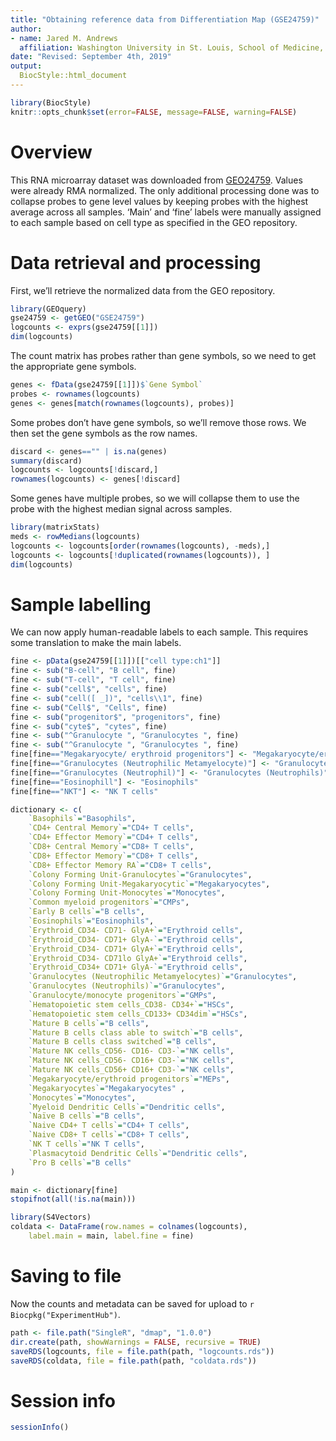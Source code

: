 ```yaml
---
title: "Obtaining reference data from Differentiation Map (GSE24759)"
author: 
- name: Jared M. Andrews
  affiliation: Washington University in St. Louis, School of Medicine, St. Louis, MO, USA
date: "Revised: September 4th, 2019"
output: 
  BiocStyle::html_document
---
```


```r
library(BiocStyle)
knitr::opts_chunk$set(error=FALSE, message=FALSE, warning=FALSE)
```

# Overview

This RNA microarray dataset was downloaded from [GEO24759](https://www.ncbi.nlm.nih.gov/geo/query/acc.cgi?acc=GSE24759).
Values were already RMA normalized. 
The only additional processing done was to collapse probes to gene level values by keeping probes with the highest average across all samples.
'Main' and 'fine' labels were manually assigned to each sample based on cell type as specified in the GEO repository.

# Data retrieval and processing

First, we'll retrieve the normalized data from the GEO repository.

```r
library(GEOquery)
gse24759 <- getGEO("GSE24759")
logcounts <- exprs(gse24759[[1]])
dim(logcounts)
```

The count matrix has probes rather than gene symbols, so we need to get the appropriate gene symbols.

```r
genes <- fData(gse24759[[1]])$`Gene Symbol`
probes <- rownames(logcounts)
genes <- genes[match(rownames(logcounts), probes)]
```

Some probes don't have gene symbols, so we'll remove those rows.
We then set the gene symbols as the row names.

```r
discard <- genes=="" | is.na(genes)
summary(discard)
logcounts <- logcounts[!discard,]
rownames(logcounts) <- genes[!discard]
```

Some genes have multiple probes, so we will collapse them to use the probe with the highest median signal across samples.

```r
library(matrixStats)
meds <- rowMedians(logcounts)
logcounts <- logcounts[order(rownames(logcounts), -meds),]
logcounts <- logcounts[!duplicated(rownames(logcounts)), ]
dim(logcounts)
```

# Sample labelling

We can now apply human-readable labels to each sample.
This requires some translation to make the main labels.

```r
fine <- pData(gse24759[[1]])[["cell type:ch1"]]
fine <- sub("B-cell", "B cell", fine)
fine <- sub("T-cell", "T cell", fine)
fine <- sub("cell$", "cells", fine)
fine <- sub("cell([ _])", "cells\\1", fine)
fine <- sub("Cell$", "Cells", fine)
fine <- sub("progenitor$", "progenitors", fine)
fine <- sub("cyte$", "cytes", fine)
fine <- sub("^Granulocyte ", "Granulocytes ", fine)
fine <- sub("^Granulocyte ", "Granulocytes ", fine)
fine[fine=="Megakaryocyte/ erythroid progenitors"] <- "Megakaryocyte/erythroid progenitors"
fine[fine=="Granulocytes (Neutrophilic Metamyelocyte)"] <- "Granulocytes (Neutrophilic Metamyelocytes)"
fine[fine=="Granulocytes (Neutrophil)"] <- "Granulocytes (Neutrophils)"
fine[fine=="Eosinophill"] <- "Eosinophils"
fine[fine=="NKT"] <- "NK T cells"

dictionary <- c(
    `Basophils`="Basophils",
    `CD4+ Central Memory`="CD4+ T cells",
    `CD4+ Effector Memory`="CD4+ T cells",
    `CD8+ Central Memory`="CD8+ T cells",
    `CD8+ Effector Memory`="CD8+ T cells",
    `CD8+ Effector Memory RA`="CD8+ T cells",
    `Colony Forming Unit-Granulocytes`="Granulocytes",
    `Colony Forming Unit-Megakaryocytic`="Megakaryocytes", 
    `Colony Forming Unit-Monocytes`="Monocytes",
    `Common myeloid progenitors`="CMPs",
    `Early B cells`="B cells",
    `Eosinophils`="Eosinophils",
    `Erythroid_CD34- CD71- GlyA+`="Erythroid cells",
    `Erythroid_CD34- CD71+ GlyA-`="Erythroid cells",
    `Erythroid_CD34- CD71+ GlyA+`="Erythroid cells",
    `Erythroid_CD34- CD71lo GlyA+`="Erythroid cells",
    `Erythroid_CD34+ CD71+ GlyA-`="Erythroid cells",
    `Granulocytes (Neutrophilic Metamyelocytes)`="Granulocytes",
    `Granulocytes (Neutrophils)`="Granulocytes",
    `Granulocyte/monocyte progenitors`="GMPs",
    `Hematopoietic stem cells_CD38- CD34+`="HSCs",
    `Hematopoietic stem cells_CD133+ CD34dim`="HSCs",
    `Mature B cells`="B cells",
    `Mature B cells class able to switch`="B cells",
    `Mature B cells class switched`="B cells",
    `Mature NK cells_CD56- CD16- CD3-`="NK cells",
    `Mature NK cells_CD56- CD16+ CD3-`="NK cells",
    `Mature NK cells_CD56+ CD16+ CD3-`="NK cells",
    `Megakaryocyte/erythroid progenitors`="MEPs",
    `Megakaryocytes`="Megakaryocytes" ,
    `Monocytes`="Monocytes",
    `Myeloid Dendritic Cells`="Dendritic cells",
    `Naïve B cells`="B cells",
    `Naive CD4+ T cells`="CD4+ T cells",
    `Naive CD8+ T cells`="CD8+ T cells",
    `NK T cells`="NK T cells",
    `Plasmacytoid Dendritic Cells`="Dendritic cells",
    `Pro B cells`="B cells"
)

main <- dictionary[fine]
stopifnot(all(!is.na(main)))

library(S4Vectors)
coldata <- DataFrame(row.names = colnames(logcounts),
    label.main = main, label.fine = fine)
```

# Saving to file

Now the counts and metadata can be saved for upload to `r Biocpkg("ExperimentHub")`.

```r
path <- file.path("SingleR", "dmap", "1.0.0")
dir.create(path, showWarnings = FALSE, recursive = TRUE)
saveRDS(logcounts, file = file.path(path, "logcounts.rds"))
saveRDS(coldata, file = file.path(path, "coldata.rds"))
```

# Session info

```r
sessionInfo()
```
